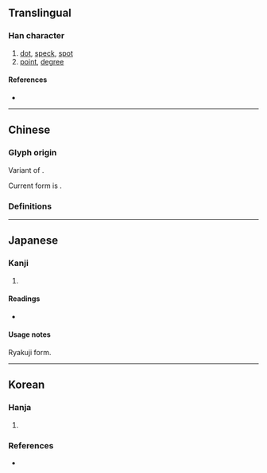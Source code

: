 {{also|點|点}}
{{character info}}
==Translingual==

===Han character===
{{Han char|rn=37|rad=大|as=05|sn=8|four=|canj=YRK|ids=⿱占大}}

# [[dot]], [[speck]], [[spot]]
# [[point]], [[degree]]

====References====
* {{Han ref|kx=0251.091|dkj=05909|hdz=10534.011|uh=594C|ud=22860}}

----

==Chinese==

===Glyph origin===
Variant of {{l|mul|點}}.

Current form is {{Han compound|占|大}}.

===Definitions===
{{zh-see|點|v}}

----

==Japanese==

===Kanji===
{{ja-kanji|grade=|rs=大05}}

# {{alternative form of|ja|点}}

====Readings====
* {{ja-readings|on=[[てん]] (ten)|kun=[[ぼち]] (bochi), [[ちょぼ]] (chobo), [[てん]] (ten)}}

====Usage notes====
Ryakuji form.

----

==Korean==

===Hanja===
{{ko-hanja|점|점}}

# {{alt form|ko|點||{{hanja form of|점|[[point]]; [[dot]]; [[spot]]; [[speck]]}}}}

===References===
* {{R:ko:Inmyeongyonghanjapyo|37}}